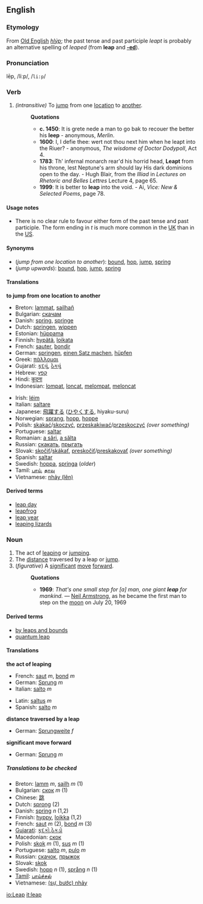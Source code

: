 ==English==
===Etymology===
From [[Old English]] ''[[hlýp]]''; the past tense and past participle ''leapt'' is probably an alternative spelling of ''leaped'' (from '''leap''' and '''[[-ed]]''').

===Pronunciation===
lēp, /liːp/, /<tt>li:p</tt>/

===Verb===
{{irregverb|'''to leap'''|'''[[leaps]]'''|'''[[leaped]]''' or '''[[leapt]]'''|'''[[leaped]]''' or '''[[leapt]]'''|'''[[leaping]]'''}}

#''(intransitive)'' To [[jump]] from one [[location]] to [[another]].
#:'''Quotations'''
#:* '''c. 1450''': It is grete nede a man to go bak to recouer the better his '''leep''' - anonymous, ''Merlin''.
#:* '''1600''': I, I defie thee: wert not thou next him when he leapt into the Riuer? - anonymous, ''The wisdome of Doctor Dodypoll'', Act 4.
#:* '''1783''': Th' infernal monarch rear'd his horrid head, '''Leapt''' from his throne, lest Neptune's arm should lay His dark dominions open to the day. - Hugh Blair, from the ''Illiad'' in ''Lectures on Rhetoric and Belles Lettres'' Lecture 4, page 65.
#:* '''1999''': It is better to '''leap''' into the void.  - Ai, ''Vice: New & Selected Poems'', page 78.

====Usage notes====
*There is no clear rule to favour either form of the past tense and past participle.  The form ending in ''t'' is much more common in the [[UK]] than in the [[US]].

====Synonyms====
*(''jump from one location to another''): [[bound]], [[hop]], [[jump]], [[spring]]
*(''jump upwards''): [[bound]], [[hop]], [[jump]], [[spring]]

====Translations====
'''to jump from one location to another'''
{{top}}
*Breton: [[lammat]], [[sailhañ]]
*Bulgarian: [[скачам]]
*Danish: [[spring#Danish|spring]], [[springe]]
*Dutch: [[springen]], [[wippen]]
*Estonian: [[hüppama]]
*Finnish: [[hypätä]], [[loikata]]
*French: [[sauter]], [[bondir]]
*German: [[springen]], [[einen Satz machen]], [[hüpfen]]
*Greek: [[πάλλομαι]]
*Gujarati: [[કૂદવું]], [[ઠેકવું]]
*Hebrew: [[קפץ]]
*Hindi: [[कूदना]]
*Indonesian: [[lompat]], [[loncat]], [[lompat|melompat]], [[loncat|meloncat]]
{{mid}}
*Irish: [[léim]]
*Italian: [[saltare]]
*Japanese: [[飛躍]]する ([[ひやく]]する, hiyaku-suru)
*Norwegian: [[sprang]], [[hopp]], [[hoppe]]
*Polish: [[skakać]]/[[skoczyć]], [[przeskakiwać]]/[[przeskoczyć]] ''(over something)''
*Portuguese: [[saltar]]
*Romanian: [[a sări]], [[a sălta]]
*Russian: [[скакать]], [[прыгать]]
*Slovak: [[skočiť]]/[[skákať]], [[preskočiť]]/[[preskakovať]] ''(over something)''
*Spanish: [[saltar]]
*Swedish: [[hoppa]], [[springa]] (''older'')
*Tamil: [[பாய்]], [[தாவு]]
*Vietnamese: [[nhảy|nhảy (lên)]]
{{bottom}}

====Derived terms====
*[[leap day]]
*[[leapfrog]]
*[[leap year]]
*[[leaping lizards]]

===Noun===
{{sb|'''leap'''|'''[[leaps]]'''}}

#The act of [[leaping]] or [[jumping]].
#The [[distance]] traversed by a leap or [[jump]].
#(''figurative'') A [[significant]] [[move]] [[forward]].
#:'''Quotations'''
#:*'''1969''': ''That's one small step for [a] man, one giant '''leap''' for mankind.'' &mdash; [[w:Neil Armstrong|Neil Armstrong]], as he became the first man to step on the [[moon]] on July 20, 1969

====Derived terms====
*[[by leaps and bounds]]
*[[quantum leap]]

====Translations====
'''the act of leaping'''
{{top}}
*French: [[saut]] ''m'', [[bond#French|bond]] ''m''
*German: [[Sprung]] ''m''
*Italian: [[salto#Spanish|salto]] ''m''
{{mid}}
*Latin: [[saltus]] ''m''
*Spanish: [[salto#Spanish|salto]] ''m''
{{bottom}}

'''distance traversed by a leap'''
{{top}}
*German: [[Sprungweite]] ''f''
{{mid}}
{{bottom}}

'''significant move forward'''
{{top}}
*German: [[Sprung]] ''m''
{{mid}}
{{bottom}}

=====Translations to be checked=====
<!--Remove this section once all of the translations below have been moved into the tables above.-->
{{checktrans}}

*Breton: [[lamm]] ''m'', [[sailh]] ''m'' (1)
*Bulgarian: [[скок]] ''m'' (1)
*Chinese: [[跳]]
*Dutch: [[sprong]] (2)
*Danish: [[spring#Danish|spring]] ''n'' (1,2)
*Finnish: [[hyppy]], [[loikka]] (1,2)
*French: [[saut]] ''m'' (2), [[bond#French|bond]] ''m'' (3)
*[[Gujarati]]: [[કૂદકો]],[[ઠેકડો]]
*Macedonian: [[скок]]
*Polish: [[skok]] ''m'' (1), [[sus#Polish|sus]] ''m'' (1)
*Portuguese: [[salto]] ''m'', [[pulo]] ''m''
*Russian: [[скачок]], [[прыжок]]
*Slovak: [[skok]]
*Swedish: [[hopp]] ''n'' (1), [[språng]] ''n'' (1)
*[[Tamil]]: [[பாய்ச்சல்]]
*Vietnamese: [[nhảy|(sự, bước) nhảy]]

[[io:Leap]]
[[it:leap]]